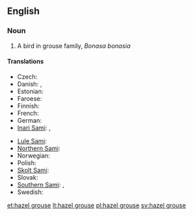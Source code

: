 ==English==
{{wikipedia}}

===Noun===
{{en-noun|sg=[[hazel]] [[grouse]]}}

# A bird in grouse family, ''Bonasa bonasia''

====Translations====
{{trans-top|bird}}
* Czech: {{t-|cs|jeřábek lesní|m}}
* Danish: {{t-|da|hjerpe|c}}, {{t-|da|jærpe|c}}
* Estonian: {{t-|et|laanepüü}}
* Faroese: {{t-|fo|jarpi|m}}
* Finnish: {{t+|fi|pyy}}
* French: {{t+|fr|gélinotte des bois|f}}
* German: {{t+|de|Haselhuhn|n}}
* [[Inari Sami]]: {{tø|smn|puágui}}, {{tø|smn|pagoi}}
{{trans-mid}}
* [[Lule Sami]]: {{tø|smj|bákkoj}}
* [[Northern Sami]]: {{tø|se|bakku}}
* Norwegian: {{t+|no|jerpe|m|f}}
* Polish: {{t+|pl|jarząbek|m}}
* [[Skolt Sami]]: {{tø|sms|pââgg}}
* Slovak: {{t-|sk|jariabok hôrny|m}}
* [[Southern Sami]]: {{tø|sma|brorke}}, {{tø|sma|frorke}}
* Swedish: {{t+|sv|järpe|c}}
{{trans-bottom}}

[[et:hazel grouse]]
[[lt:hazel grouse]]
[[pl:hazel grouse]]
[[sv:hazel grouse]]